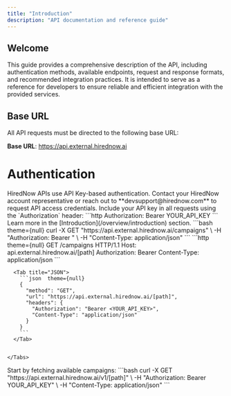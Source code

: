 ```yaml
---
title: "Introduction"
description: "API documentation and reference guide"
---
```


## Welcome

This guide provides a comprehensive description of the API, including authentication methods, available endpoints, request and response formats, and recommended integration practices. It is intended to serve as a reference for developers to ensure reliable and efficient integration with the provided services.

## Base URL

All API requests must be directed to the following base URL:

<Tip>**Base URL**: https://api.external.hirednow.ai</Tip>

# Authentication

<Callout icon="key" color="#FFC107" iconType="regular">
  HiredNow APIs use API Key-based authentication.
</Callout>

<Steps>
   <Step title="Obtain API Credentials">
    Contact your HiredNow account representative or reach out to
    **devsupport@hirednow.com** to request API access credentials.
  </Step>
  <Step title="Set Up Authentication">
  Include your API key in all requests using the `Authorization` header: ```http
  Authorization: Bearer YOUR_API_KEY ``` Learn more in the
  [Introduction](/overview/introduction) section.

   <Tabs>
   <Tab title="Bash">
        ```bash  theme={null}
        curl -X GET "https://api.external.hirednow.ai/campaigns" \
          -H "Authorization: Bearer <YOUR_API_KEY>" \
          -H "Content-Type: application/json"
        ```
      </Tab>
      <Tab title="HTTP">
        ```http  theme={null}
        GET /campaigns HTTP/1.1
        Host: api.external.hirednow.ai/[path]
        Authorization: Bearer <YOUR_API_KEY>
        Content-Type: application/json
        ```
      </Tab>

      <Tab title="JSON">
        ```json  theme={null}
        {
          "method": "GET",
          "url": "https://api.external.hirednow.ai/[path]",
          "headers": {
            "Authorization": "Bearer <YOUR_API_KEY>",
            "Content-Type": "application/json"
          }
        }
        ```
      </Tab>


    </Tabs>

  </Step>

<Step title="Make Your First Request">
  Start by fetching available campaigns: ```bash curl -X GET
  "https://api.external.hirednow.ai/v1/[path]" \ -H "Authorization: Bearer
  YOUR_API_KEY" \ -H "Content-Type: application/json" ```
</Step>

</Steps>
